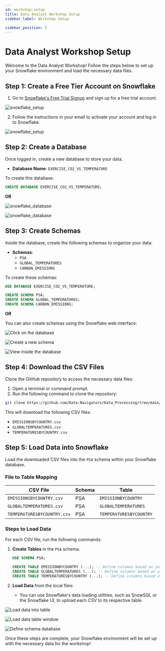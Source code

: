 ```yaml
---
id: workshop-setup
title: Data Analyst Workshop Setup
sidebar_label: Workshop Setup

sidebar_position: 5 
---
```


# Data Analyst Workshop Setup

Welcome to the Data Analyst Workshop! Follow the steps below to set up your Snowflake environment and load the necessary data files.

## Step 1: Create a Free Tier Account on Snowflake

1. Go to [Snowflake's Free Trial Signup](https://signup.snowflake.com/) and sign up for a free trial account.

![snowflake_setup](./assets/snowflake_setup.png)

2. Follow the instructions in your email to activate your account and log in to Snowflake.

![snowflake_setup](./assets/snowflake_password.png)


## Step 2: Create a Database

Once logged in, create a new database to store your data.

- **Database Name**: `EXERCISE_CO2_VS_TEMPERATURE`

To create this database:
```sql
CREATE DATABASE EXERCISE_CO2_VS_TEMPERATURE;
```

**OR**

![snowflake_database](./assets/snowflake_database.png)


![snowflake_database](./assets/create_database.png)


## Step 3: Create Schemas

Inside the database, create the following schemas to organize your data:

- **Schemas**:
  - `PSA`
  - `GLOBAL_TEMPERATURES`
  - `CARBON_EMISSIONS`

To create these schemas:
```sql
USE DATABASE EXERCISE_CO2_VS_TEMPERATURE;

CREATE SCHEMA PSA;
CREATE SCHEMA GLOBAL_TEMPERATURES;
CREATE SCHEMA CARBON_EMISSIONS;
```

**OR**

You can also create schemas using the Snowflake web interface:

![Click on the database](./assets/click_database.png)

![Create a new schema](./assets/creating_schema.png)

![View inside the database](./assets/inside_database.png)


## Step 4: Download the CSV Files

Clone the GitHub repository to access the necessary data files:

1. Open a terminal or command prompt.
2. Run the following command to clone the repository:

```bash
git clone https://github.com/Data-Navigators/Data_Processing/tree/main/data
```

This will download the following CSV files:

- `EMISSIONSBYCOUNTRY.csv`
- `GLOBALTEMPERATURES.csv`
- `TEMPERATURESBYCOUNTRY.csv`

## Step 5: Load Data into Snowflake

Load the downloaded CSV files into the `PSA` schema within your Snowflake database.

### File to Table Mapping

| CSV File                    | Schema | Table                   |
|-----------------------------|--------|-------------------------|
| `EMISSIONSBYCOUNTRY.csv`    | PSA    | `EMISSIONBYCOUNTRY`     |
| `GLOBALTEMPERATURES.csv`    | PSA    | `GLOBALTEMPERATURES`    |
| `TEMPERATURESBYCOUNTRY.csv` | PSA    | `TEMPERATURESBYCOUNTRY` |

### Steps to Load Data

For each CSV file, run the following commands:

1. **Create Tables** in the `PSA` schema.
   ```sql
   USE SCHEMA PSA;

   CREATE TABLE EMISSIONBYCOUNTRY (...); -- Define columns based on your data
   CREATE TABLE GLOBALTEMPERATURES (...); -- Define columns based on your data
   CREATE TABLE TEMPERATURESBYCOUNTRY (...); -- Define columns based on your data
   ```

2. **Load Data** from the local files:
   - You can use Snowflake's data loading utilities, such as SnowSQL or the Snowflake UI, to upload each CSV to its respective table.


![Load data into table](./assets/load_data_into_table.png)

![Load data table window](./assets/load_data_table_window.png)

![Define schema database](./assets/define_schema_database.png)

Once these steps are complete, your Snowflake environment will be set up with the necessary data for the workshop!
